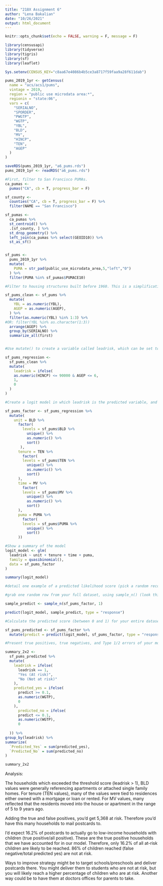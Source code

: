 ```yaml
---
title: "218X Assignment 6"
author: "Lena Bakalian"
date: "10/26/2021"
output: html_document
---
```


```r
knitr::opts_chunk$set(echo = FALSE, warning = F, message = F)
```


```r
library(censusapi)
library(tidyverse)
library(tigris)
library(sf)
library(leaflet)

Sys.setenv(CENSUS_KEY="c8aa67e4086b4b5ce3a8717f59faa9a28f611dab")

pums_2019_1yr <- getCensus(
  name = "acs/acs1/pums",
  vintage = 2019,
  region = "public use microdata area:*",
  regionin = "state:06",
  vars = c(
    "SERIALNO",
    "SPORDER",
    "PWGTP",
    "WGTP",
    "YBL",
    "BLD",
    "MV",
    "HINCP",
    "TEN",
    "AGEP"
  )
)

saveRDS(pums_2019_1yr, "a6_pums.rds")
pums_2019_1yr <- readRDS("a6_pums.rds")
```

```r
#First, filter to San Francisco PUMAs.
ca_pumas <-
  pumas("CA", cb = T, progress_bar = F)

sf_county <-
  counties("CA", cb = T, progress_bar = F) %>% 
  filter(NAME == "San Francisco") 

sf_pumas <-
  ca_pumas %>% 
  st_centroid() %>% 
  .[sf_county, ] %>% 
  st_drop_geometry() %>% 
  left_join(ca_pumas %>% select(GEOID10)) %>% 
  st_as_sf()


sf_pums <-
  pums_2019_1yr %>% 
  mutate(
    PUMA = str_pad(public_use_microdata_area,5,"left","0")
  ) %>% 
  filter(PUMA %in% sf_pumas$PUMACE10)
```


```r
#Filter to housing structures built before 1960. This is a simplification of the more complicated breakdown shown in Table 2 of the Appendix of the Lead Risk Chapter in the CES report.

sf_pums_clean <- sf_pums %>% 
  mutate(
    YBL = as.numeric(YBL),
    AGEP = as.numeric(AGEP),
  ) %>% 
  filter(as.numeric(YBL) %in% 1:3) %>% 
#OR: filter(YBL %in% as.character(1:3))
  arrange(AGEP) %>% 
  group_by(SERIALNO) %>% 
  summarize_all(first)


#Use mutate() to create a variable called leadrisk, which can be set to 1 when two conditions are both true (use & to link two conditional statements about HINCP and AGEP).

sf_pums_regression <-
  sf_pums_clean %>%  
  mutate(
    leadrisk = ifelse(
    as.numeric(HINCP) <= 90000 & AGEP <= 6,
    1,
    0
  )
)
```


```r
#Create a logit model in which leadrisk is the predicted variable, and BLD, TEN, MV, and PUMA are the predictors. 

sf_pums_factor <- sf_pums_regression %>% 
  mutate(
    unit = BLD %>% 
      factor(
        levels = sf_pums$BLD %>% 
          unique() %>% 
          as.numeric() %>% 
          sort()
       ),
      tenure = TEN %>% 
        factor(
        levels = sf_pums$TEN %>% 
          unique() %>% 
          as.numeric() %>% 
          sort()
      ),
      time = MV %>% 
        factor(
        levels = sf_pums$MV %>% 
          unique() %>% 
          as.numeric() %>% 
          sort()
      ),
      puma = PUMA %>% 
        factor(
        levels = sf_pums$PUMA %>% 
          unique() %>% 
          sort()
      ))
```


```r
#Show a summary of the model
logit_model <- glm(
  leadrisk ~ unit + tenure + time + puma,
  family = quasibinomial(),
  data = sf_pums_factor
)

summary(logit_model)

```


```r
#detail one example of a predicted likelihood score (pick a random record, state the predictor variables, and state the predicted score).

#grab one random row from your full dataset, using sample_n() (look this function up to see the simple way to use it). Then just supply this one-row dataframe inside of predict().

sample_predict <- sample_n(sf_pums_factor, 1)

predict(logit_model, sample_predict, type = "response")
```

```r
#Calculate the predicted score (between 0 and 1) for your entire dataset. 

sf_pums_predicted <- sf_pums_factor %>% 
  mutate(predict = predict(logit_model, sf_pums_factor, type = "response"))

#Present true positives, true negatives, and Type 1/2 errors of your model’s performance on identifying actual “lead risk” (income < $90K, at least one child) in these households, where your threshold score is 0.10 or more (10%). 

summary_2x2 <-
  sf_pums_predicted %>% 
  mutate(
    leadrisk = ifelse(
      leadrisk == 1, 
      "Yes (At risk)", 
      "No (Not at risk)"
    ),
    predicted_yes = ifelse(
      predict >= 0.1, 
      as.numeric(WGTP),
      0
    ),
      predicted_no = ifelse(
      predict <= 0.1, 
      as.numeric(WGTP),
      0
      
  )) %>% 
group_by(leadrisk) %>% 
summarize(
  `Predicted_Yes` = sum(predicted_yes), 
  `Predicted_No` = sum(predicted_no)
)

summary_2x2
```
Analysis:

The households which exceeded the threshold score (leadrisk > 1), BLD values were generally referencing apartments or attached single family homes. For tenure (TEN values), many of the values were tied to residences either owned with a mortgage or loan or rented. For MV values, many reflected that the residents moved into the house or apartment in the range of 5 to 9 years ago. 

Adding the true and false positives, you'd get 5,368 at risk. Therefore you'd have this many households to mail postcards to. 

I'd expect 16.2% of postcards to actually go to low-income households with children (true positive/all positive). These are the true positive households that we have accounted for in our model. Therefore, only 16.2% of all at-risk children are likely to be reached. 86% of children reached (false negative/total predicted yes) are not at risk.

Ways to improve strategy might be to target schools/preschools and deliver postcards there. You might deliver them to students who are not at risk, but you will likely reach a higher percentage of children who are at risk. Another way could be to have them at doctors offices for parents to take. 
 
